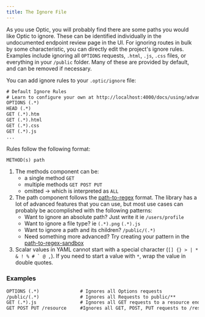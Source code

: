 ```yaml
---
title: The Ignore File
---
```


As you use Optic, you will probably find there are some paths you would like Optic to ignore. These can be identified individually in the undocumented endpoint review page in the UI. For ignoring routes in bulk by some characteristic, you can directly edit the project's ignore rules. Examples include ignoring all `OPTIONS` requests, `.html`, `.js`, `.css` files, or everything in your `/public` folder. Many of these are provided by default, and can be removed if necessary.

You can add ignore rules to your `.optic/ignore` file:

``` txt
# Default Ignore Rules
# Learn to configure your own at http://localhost:4000/docs/using/advanced-configuration#ignoring-api-paths
OPTIONS (.*)
HEAD (.*)
GET (.*).htm
GET (.*).html
GET (.*).css
GET (.*).js
...
```

Rules follow the following format: 

``` txt
METHOD(s) path
```

1. The methods component can be:
    - a single method `GET`
    - multiple methods `GET POST PUT`
    - omitted -> which is interpreted as `ALL`
1. The path component follows the [path-to-regex](https://www.npmjs.com/package/path-to-regexp) format. The library has a lot of advanced features that you can use, but most use cases can probably be accomplished with the following patterns:
    - Want to ignore an absolute path? Just write it ie `/users/profile`
    - Want to ignore a file type? ie `(.*).png`  `(.*).js`
    - Want to ignore a path and its children? `/public/(.*)`
    - Need something more advanced? Try creating your pattern in the [path-to-regex-sandbox](http://forbeslindesay.github.io/express-route-tester/)
1. Scalar values in YAML cannot start with a special character (`` [] {} > | * & ! % # ` @ , ``). If you need to start a value with `*`, wrap the value in double quotes.

### Examples

``` txt
OPTIONS (.*)               # Ignores all Options requests
/public/(.*)               # Ignores all Requests to public/**
GET (.*).js                # Ignores all GET requests to a resource ending in .js
GET POST PUT /resource     #Ignores all GET, POST, PUT requests to /resource
```

